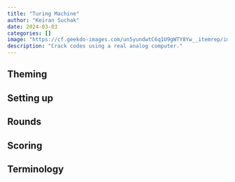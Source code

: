 ```yaml
---
title: "Turing Machine"
author: "Keiran Suchak"
date: 2024-03-03
categories: []
image: "https://cf.geekdo-images.com/un5yundwtC6q1U9gWTY8Yw__itemrep/img/dmF4UID5Nz-j_7Pfd1rnQTukUD8=/fit-in/246x300/filters:strip_icc()/pic6883492.png"
description: "Crack codes using a real analog computer."
---
```


## Theming

## Setting up

## Rounds

## Scoring

## Terminology


